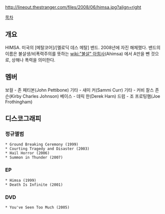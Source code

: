 http://lineout.thestranger.com/files/2008/06/himsa.jpg?align=right


[[목차]]



== 개요 ==
HIMSA. 미국의 [메탈코어]/[멜로딕 데스 메탈] 밴드. 2008년에 자진 해체했다.
밴드의 이름은 불살생/비폭력주의를 뜻하는 [[wiki:"불살" 아힘사]](Ahimsa) 에서 A만을 뺀 것으로, 상해나 폭력을 의미한다.

== 멤버 == 
보컬 - 존 페티본(John Pettibone)
기타 - 새미 커(Sammi Curr)
기타 - 커비 찰스 존슨(Kirby Charles Johnson)
베이스 - 데릭 한(Derek Harn)
드럼 - 조 프로팅햄(Joe Frothingham)

== 디스코그래피 ==
=== 정규앨범 ===
 * Ground Breaking Ceremony (1999)
 * Courting Tragedy and Disaster (2003)
 * Hail Horror (2006)
 * Summon in Thunder (2007)

=== EP ===
 * Himsa (1999)
 * Death Is Infinite (2001)

=== DVD ===
 * You've Seen Too Much (2005)
